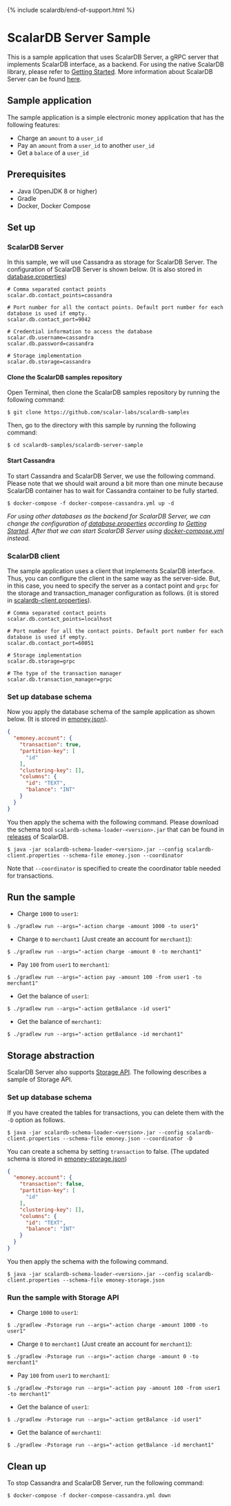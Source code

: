 {% include scalardb/end-of-support.html %}

# ScalarDB Server Sample
This is a sample application that uses ScalarDB Server, a gRPC server that implements ScalarDB interface, as a backend.
For using the native ScalarDB library, please refer to [Getting Started](https://github.com/scalar-labs/scalardb/blob/master/docs/getting-started-with-scalardb.mdx).
More information about ScalarDB Server can be found [here](https://github.com/scalar-labs/scalardb/tree/master/docs/scalardb-server.mdx).

## Sample application
The sample application is a simple electronic money application that has the following features:
- Charge an `amount` to a `user_id`
- Pay an `amount` from a `user_id` to another `user_id`
- Get a `balace` of a `user_id`

## Prerequisites
- Java (OpenJDK 8 or higher)
- Gradle
- Docker, Docker Compose

## Set up
### ScalarDB Server
In this sample, we will use Cassandra as storage for ScalarDB Server.
The configuration of ScalarDB Server is shown below. (It is also stored in [database.properties](./database.properties))
```properties
# Comma separated contact points
scalar.db.contact_points=cassandra

# Port number for all the contact points. Default port number for each database is used if empty.
scalar.db.contact_port=9042

# Credential information to access the database
scalar.db.username=cassandra
scalar.db.password=cassandra

# Storage implementation
scalar.db.storage=cassandra
```

#### Clone the ScalarDB samples repository

Open Terminal, then clone the ScalarDB samples repository by running the following command:

```shell
$ git clone https://github.com/scalar-labs/scalardb-samples
```

Then, go to the directory with this sample by running the following command:

```shell
$ cd scalardb-samples/scalardb-server-sample
```

#### Start Cassandra

To start Cassandra and ScalarDB Server, we use the following command.
Please note that we should wait around a bit more than one minute because ScalarDB container has to wait for Cassandra container to be fully started.
```shell
$ docker-compose -f docker-compose-cassandra.yml up -d
```
*For using other databases as the backend for ScalarDB Server, we can change the configuration of [database.properties](database.properties) according to [Getting Started](https://github.com/scalar-labs/scalardb/blob/master/docs/getting-started-with-scalardb.mdx). After that we can start ScalarDB Server using [docker-compose.yml](docker-compose.yml) instead.*

### ScalarDB client
The sample application uses a client that implements ScalarDB interface.
Thus, you can configure the client in the same way as the server-side.
But, in this case, you need to specify the server as a contact point and `grpc` for the storage and transaction_manager configuration as follows. (it is stored in [scalardb-client.properties](scalardb-client.properties)).
```properties
# Comma separated contact points
scalar.db.contact_points=localhost

# Port number for all the contact points. Default port number for each database is used if empty.
scalar.db.contact_port=60051

# Storage implementation
scalar.db.storage=grpc

# The type of the transaction manager
scalar.db.transaction_manager=grpc
```

### Set up database schema
Now you apply the database schema of the sample application as shown below. (It is stored in [emoney.json](emoney.json)).
```json
{
  "emoney.account": {
    "transaction": true,
    "partition-key": [
      "id"
    ],
    "clustering-key": [],
    "columns": {
      "id": "TEXT",
      "balance": "INT"
    }
  }
}
```

You then apply the schema with the following command.
Please download the schema tool `scalardb-schema-loader-<version>.jar` that can be found in [releases](https://github.com/scalar-labs/scalardb/releases) of ScalarDB.
```shell
$ java -jar scalardb-schema-loader-<version>.jar --config scalardb-client.properties --schema-file emoney.json --coordinator
```

Note that `--coordinator` is specified to create the coordinator table needed for transactions.

## Run the sample
- Charge `1000` to `user1`:
```shell
$ ./gradlew run --args="-action charge -amount 1000 -to user1"
```

- Charge `0` to `merchant1` (Just create an account for `merchant1`):
```shell
$ ./gradlew run --args="-action charge -amount 0 -to merchant1"
```

- Pay `100` from `user1` to `merchant1`:
```shell
$ ./gradlew run --args="-action pay -amount 100 -from user1 -to merchant1"
```

- Get the balance of `user1`:
```shell
$ ./gradlew run --args="-action getBalance -id user1"
```

- Get the balance of `merchant1`:
```shell
$ ./gradlew run --args="-action getBalance -id merchant1"
```

## Storage abstraction
ScalarDB Server also supports [Storage API](https://github.com/scalar-labs/scalardb/blob/master/docs/storage-abstraction.mdx).
The following describes a sample of Storage API.

### Set up database schema
If you have created the tables for transactions, you can delete them with the `-D` option as follows.
```shell
$ java -jar scalardb-schema-loader-<version>.jar --config scalardb-client.properties --schema-file emoney.json --coordinator -D
```

You can create a schema by setting `transaction` to false. (The updated schema is stored in [emoney-storage.json](emoney-storage.json))
```json
{
  "emoney.account": {
    "transaction": false,
    "partition-key": [
      "id"
    ],
    "clustering-key": [],
    "columns": {
      "id": "TEXT",
      "balance": "INT"
    }
  }
}
```

You then apply the schema with the following command.
```shell
$ java -jar scalardb-schema-loader-<version>.jar --config scalardb-client.properties --schema-file emoney-storage.json
```

### Run the sample with Storage API
- Charge `1000` to `user1`:
```shell
$ ./gradlew -Pstorage run --args="-action charge -amount 1000 -to user1"
```

- Charge `0` to `merchant1` (Just create an account for `merchant1`):
```shell
$ ./gradlew -Pstorage run --args="-action charge -amount 0 -to merchant1"
```

- Pay `100` from `user1` to `merchant1`:
```shell
$ ./gradlew -Pstorage run --args="-action pay -amount 100 -from user1 -to merchant1"
```

- Get the balance of `user1`:
```shell
$ ./gradlew -Pstorage run --args="-action getBalance -id user1"
```

- Get the balance of `merchant1`:
```shell
$ ./gradlew -Pstorage run --args="-action getBalance -id merchant1"
```

## Clean up
To stop Cassandra and ScalarDB Server, run the following command:
```shell
$ docker-compose -f docker-compose-cassandra.yml down
```